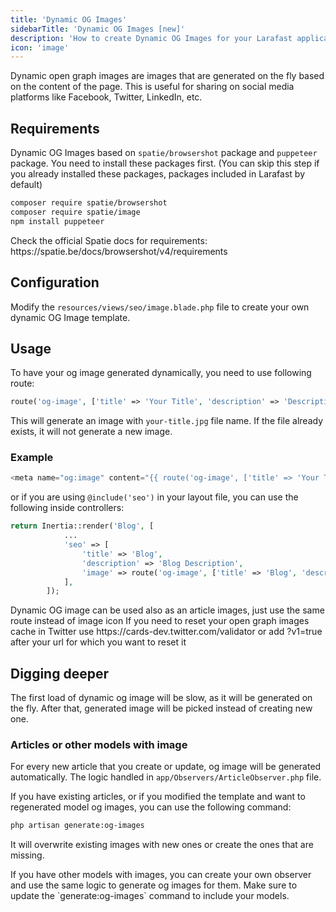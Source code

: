 ```yaml
---
title: 'Dynamic OG Images'
sidebarTitle: 'Dynamic OG Images [new]'
description: 'How to create Dynamic OG Images for your Larafast application'
icon: 'image'
---
```


Dynamic open graph images are images that are generated on the fly based on the content of the page. This is useful for sharing on social media platforms like Facebook, Twitter, LinkedIn, etc.

## Requirements

Dynamic OG Images based on `spatie/browsershot` package and `puppeteer` package. You need to install these packages first.
(You can skip this step if you already installed these packages, packages included in Larafast by default)

```bash
composer require spatie/browsershot
composer require spatie/image
npm install puppeteer
```
<Tip>
    Check the official Spatie docs for requirements: https://spatie.be/docs/browsershot/v4/requirements
</Tip>

## Configuration

Modify the `resources/views/seo/image.blade.php` file to create your own dynamic OG Image template.

## Usage

To have your og image generated dynamically, you need to use following route:

```php
route('og-image', ['title' => 'Your Title', 'description' => 'Description'])
```

This will generate an image with `your-title.jpg` file name. If the file already exists, it will not generate a new image.

### Example

```php
<meta name="og:image" content="{{ route('og-image', ['title' => 'Your Title', 'description' => 'Description']) }}">
```

or if you are using `@include('seo')` in your layout file, you can use the following inside controllers:

```php
return Inertia::render('Blog', [
            ...
            'seo' => [
                'title' => 'Blog',
                'description' => 'Blog Description',
                'image' => route('og-image', ['title' => 'Blog', 'description' => 'Blog Description']),
            ],
        ]);
```

<Tip>
    Dynamic OG image can be used also as an article images, just use the same route instead of image icon
</Tip>

<Note>
    If you need to reset your open graph images cache in Twitter use https://cards-dev.twitter.com/validator or add ?v1=true after your url for which you want to reset it
</Note>

## Digging deeper

The first load of dynamic og image will be slow, as it will be generated on the fly. After that, generated image will be picked instead of creating new one.

### Articles or other models with image

For every new article that you create or update, og image will be generated automatically. The logic handled in `app/Observers/ArticleObserver.php` file.

If you have existing articles, or if you modified the template and want to regenerated model og images, you can use the following command:

```bash
php artisan generate:og-images
```

It will overwrite existing images with new ones or create the ones that are missing.

<Tip>
    If you have other models with images, you can create your own observer and use the same logic to generate og images for them.
    Make sure to update the `generate:og-images` command to include your models.
</Tip>
